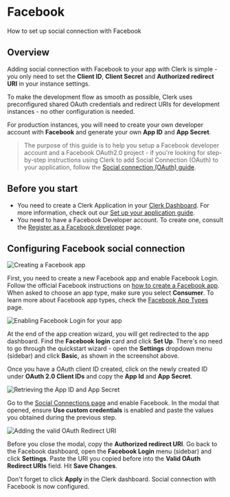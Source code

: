 # Facebook

How to set up social connection with Facebook

## Overview

Adding social connection with Facebook to your app with Clerk is simple - you only need to set the **Client ID**, **Client Secret** and **Authorized redirect URI** in your instance settings.

To make the development flow as smooth as possible, Clerk uses  preconfigured shared OAuth credentials and redirect URIs for development instances - no other configuration is needed.

For production instances, you will need to create your own developer account with **Facebook** and generate your own **App ID** and **App Secret**.

> The purpose of this guide is to help you setup a Facebook developer account and a Facebook OAuth2.0 project - if you're looking for step-by-step  instructions using Clerk to add Social Connection (OAuth) to your  application, follow the [Social connection (OAuth) guide](https://clerk.com/docs/authentication/social-connections-oauth).

## Before you start

- You need to create a Clerk Application in your [Clerk Dashboard](https://dashboard.clerk.dev/). For more information, check out our [Set up your application guide](/docs/quickstarts/setup-clerk).
- You need to have a Facebook Developer account. To create one, consult the [Register as a Facebook developer](https://developers.facebook.com/docs/development/register) page.

## Configuring Facebook social connection

![Creating a Facebook app](/docs/images/authentication-providers/facebook/473ca20025e0f1fa7bae18d07ee6e990e171bb42-1391x969.png)

First, you need to create a new Facebook app and enable Facebook Login. Follow the official Facebook instructions on [how to create a Facebook app](https://developers.facebook.com/docs/development/create-an-app). When asked to choose an app type, make sure you select **Consumer**. To learn more about Facebook app types, check the [Facebook App Types](https://developers.facebook.com/docs/development/create-an-app/app-dashboard/app-types) page.

![Enabling Facebook Login for your app](/docs/images/authentication-providers/facebook/98c66e38465c348c45718d32b4404b5fcb291896-1467x969.png)

At the end of the app creation wizard, you will get redirected to the app dashboard. Find the **Facebook login** card and click **Set Up**. There's no need to go through the quickstart wizard - open the **Settings** dropdown menu (sidebar) and click **Basic**, as shown in the screenshot above.

Once you have a OAuth client ID created, click on the newly created ID under **OAuth 2.0 Client IDs** and copy the **App Id** and **App Secret**.

![Retrieving the App ID and App Secret](/docs/images/authentication-providers/facebook/33456604106d3478e0fd6b583bdde7c4f5563641-1467x969.png)

Go to the [Social Connections page](https://dashboard.clerk.dev/last-active?path=authentication/social) and enable Facebook. In the modal that opened, ensure **Use custom credentials** is enabled and paste the values you obtained during the previous step.

![Adding the valid OAuth Redirect URI](/docs/images/authentication-providers/facebook/c0be80ce8fed2b4d14d04fcbf56318b80295093d-1467x989.png)

Before you close the modal, copy the **Authorized redirect URI**. Go back to the Facebook dashboard, open the **Facebook Login** menu (sidebar) and click **Settings**. Paste the URI you copied before into the **Valid OAuth Redirect URIs** field. Hit **Save Changes**.

Don't forget to click **Apply** in the Clerk dashboard. Social connection with Facebook is now configured.
